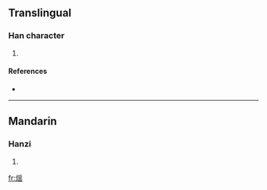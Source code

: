 ==Translingual==

===Han character===
{{Han char|rn=86|rad=火|as=10|sn=14|four=|canj=火月人山 (FBOU)}}

# {{defn|Han|sort=火10}}

====References====
* {{Han ref|kx=0679.160|dkj=19299|hdz=32224.030|uh=718E|ud=29070}}

----

==Mandarin==

===Hanzi===
{{cmn-hanzi|pin=[[yào]] ([[yao4]])|wg=yao<sup>4</sup>}}

# {{defn|Mandarin}}

[[fr:熎]]